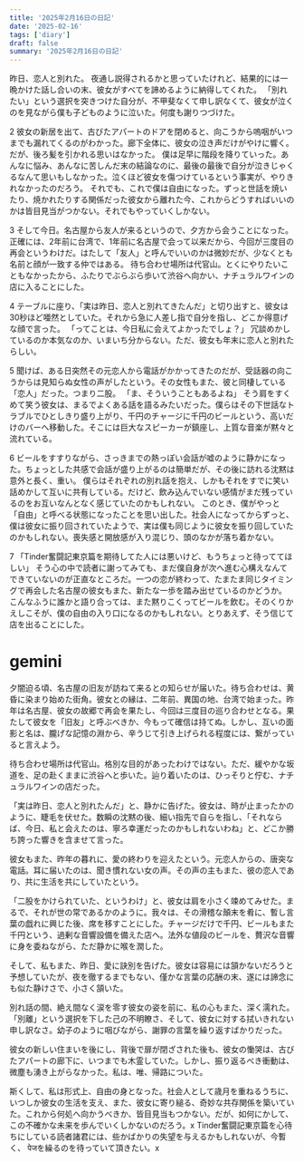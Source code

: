```yaml
---
title: '2025年2月16日の日記'
date: '2025-02-16'
tags: ['diary']
draft: false
summary: '2025年2月16日の日記'
---
```


昨日、恋人と別れた。
夜通し説得されるかと思っていたけれど、結果的には一晩かけた話し合いの末、彼女がすべてを諦めるように納得してくれた。
「別れたい」という選択を突きつけた自分が、不甲斐なくて申し訳なくて、彼女が泣くのを見ながら僕も子どものように泣いた。何度も謝りつづけた。

2
彼女の新居を出て、古びたアパートのドアを閉めると、向こうから嗚咽がいつまでも漏れてくるのがわかった。廊下全体に、彼女の泣き声だけがやけに響く。だが、後ろ髪を引かれる思いはなかった。
僕は足早に階段を降りていった。あんなに悩み、あんなに苦しんだ末の結論なのに、最後の最後で自分が泣きじゃくるなんて思いもしなかった。泣くほど彼女を傷つけているという事実が、やりきれなかったのだろう。
それでも、これで僕は自由になった。ずっと世話を焼いたり、焼かれたりする関係だった彼女から離れた今、これからどうすればいいのかは皆目見当がつかない。それでもやっていくしかない。

3
そして今日。名古屋から友人が来るというので、夕方から会うことになった。正確には、2年前に台湾で、1年前に名古屋で会って以来だから、今回が三度目の再会というわけだ。はたして「友人」と呼んでいいのかは微妙だが、少なくとも名前と顔が一致する仲ではある。
待ち合わせ場所は代官山。とくにやりたいこともなかったから、ふたりでぶらぶら歩いて渋谷へ向かい、ナチュラルワインの店に入ることにした。

4
テーブルに座り、「実は昨日、恋人と別れてきたんだ」と切り出すと、彼女は30秒ほど唖然としていた。それから急に人差し指で自分を指し、どこか得意げな顔で言った。
「ってことは、今日私に会えてよかったでしょ？」
冗談めかしているのか本気なのか、いまいち分からない。ただ、彼女も年末に恋人と別れたらしい。

5
聞けば、ある日突然その元恋人から電話がかかってきたのだが、受話器の向こうからは見知らぬ女性の声がしたという。その女性もまた、彼と同棲している「恋人」だった。つまり二股。
「ま、そういうこともあるよね」
そう肩をすくめて笑う彼女は、まるでよくある話を語るみたいだった。僕らはその下世話なトラブルでひとしきり盛り上がり、千円のチャージに千円のビールという、高いだけのバーへ移動した。そこには巨大なスピーカーが鎮座し、上質な音楽が黙々と流れている。

6
ビールをすすりながら、さっきまでの熱っぽい会話が嘘のように静かになった。ちょっとした共感で会話が盛り上がるのは簡単だが、その後に訪れる沈黙は意外と長く、重い。
僕らはそれぞれの別れ話を抱え、しかもそれをすでに笑い話めかして互いに共有している。だけど、飲み込んでいない感情がまだ残っているのをお互いなんとなく感じていたのかもしれない。
このとき、僕がやっと「自由」と呼べる状態になったことを思い出した。社会人になってからずっと、僕は彼女に振り回されていたようで、実は僕も同じように彼女を振り回していたのかもしれない。喪失感と開放感が入り混じり、頭のなかが落ち着かない。

7
「Tinder奮闘記東京篇を期待してた人には悪いけど、もうちょっと待っててほしい」
そう心の中で読者に謝ってみても、まだ僕自身が次へ進む心構えなんてできていないのが正直なところだ。一つの恋が終わって、たまたま同じタイミングで再会した名古屋の彼女もまた、新たな一歩を踏み出せているのかどうか。
こんなふうに誰かと語り合っては、また黙りこくってビールを飲む。そのくりかえしこそが、僕の自由の入り口になるのかもしれない。とりあえず、そう信じて店を出ることにした。

# gemini
夕闇迫る頃、名古屋の旧友が訪ねて来るとの知らせが届いた。待ち合わせは、黄昏に染まり始めた街角。彼女との縁は、二年前、異国の地、台湾で始まった。昨年は名古屋、彼女の故郷で再会を果たし、今回は三度目の巡り合わせとなる。果たして彼女を「旧友」と呼ぶべきか、今もって確信は持てぬ。しかし、互いの面影と名は、朧げな記憶の淵から、辛うじて引き上げられる程度には、繋がっていると言えよう。

待ち合わせ場所は代官山。格別な目的があったわけではない。ただ、緩やかな坂道を、足の赴くままに渋谷へと歩いた。辿り着いたのは、ひっそりと佇む、ナチュラルワインの店だった。

「実は昨日、恋人と別れたんだ」と、静かに告げた。彼女は、時が止まったかのように、睫毛を伏せた。数瞬の沈黙の後、細い指先で自らを指し、「それならば、今日、私と会えたのは、寧ろ幸運だったのかもしれないわね」と、どこか勝ち誇った響きを含ませて言った。

彼女もまた、昨年の暮れに、愛の終わりを迎えたという。元恋人からの、唐突な電話。耳に届いたのは、聞き慣れない女の声。その声の主もまた、彼の恋人であり、共に生活を共にしていたという。

「二股をかけられていた、というわけ」と、彼女は肩を小さく竦めてみせた。まるで、それが世の常であるかのように。我々は、その滑稽な顛末を肴に、暫し言葉の戯れに興じた後、席を移すことにした。チャージだけで千円、ビールもまた千円という、過剰な音響設備を備えた店へ。法外な値段のビールを、贅沢な音響に身を委ねながら、ただ静かに喉を潤した。

そして、私もまた、昨日、愛に訣別を告げた。彼女は容易には頷かないだろうと予想していたが、夜を徹するまでもない、僅かな言葉の応酬の末、遂には諦念にも似た静けさで、小さく頷いた。

別れ話の間、絶え間なく涙を零す彼女の姿を前に、私の心もまた、深く濡れた。「別離」という選択を下した己の不明瞭さ、そして、彼女に対する拭いきれない申し訳なさ。幼子のように咽びながら、謝罪の言葉を繰り返すばかりだった。

彼女の新しい住まいを後にし、背後で扉が閉ざされた後も、彼女の慟哭は、古びたアパートの廊下に、いつまでも木霊していた。しかし、振り返るべき衝動は、微塵も湧き上がらなかった。私は、唯、帰路についた。

斯くして、私は形式上、自由の身となった。社会人として歳月を重ねるうちに、いつしか彼女の生活を支え、また、彼女に寄り縋る、奇妙な共存関係を築いていた。これから何処へ向かうべきか、皆目見当もつかない。だが、如何にかして、この不確かな未来を歩んでいくしかないのだろう。x
Tinder奮闘記東京篇を心待ちにしている読者諸君には、些かばかりの失望を与えるかもしれないが、今暫く、 पेजを繰るのを待っていて頂きたい。x